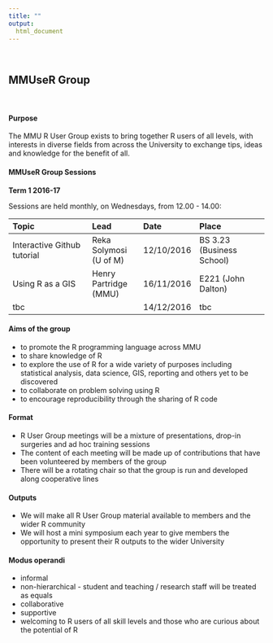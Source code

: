 ```yaml
---
title: ""
output: 
  html_document
---
```


<br>

## MMUseR Group

<br>

#### Purpose

The MMU R User Group exists to bring together R users of all levels, with interests in diverse fields from across the University to exchange tips, ideas and knowledge for the benefit of all.

#### MMUseR Group Sessions 

**Term 1 2016-17**

Sessions are held monthly, on Wednesdays, from 12.00 - 14.00:


| Topic                         | Lead                 | Date       | Place  |
| :---------------------------- |:-----------------    | :--------- | :------------------------ |
| Interactive Github tutorial   | Reka Solymosi (U of M) | 12/10/2016 | BS 3.23 (Business School) | 
| Using R as a GIS              | Henry Partridge (MMU)| 16/11/2016 |   E221 (John Dalton)    | 
| tbc                           |                      | 14/12/2016 | tbc                       | 

#### Aims of the group

* to promote the R programming language across MMU
* to share knowledge of R
* to explore the use of R for a wide variety of purposes including statistical analysis, data science, GIS, reporting and others yet to be discovered
* to collaborate on problem solving using R
* to encourage reproducibility through the sharing of R code

#### Format

* R User Group meetings will be a mixture of presentations, drop-in surgeries and ad hoc training sessions
* The content of each meeting will be made up of contributions that have been volunteered by members of the group
* There will be a rotating chair so that the group is run and developed along cooperative lines

#### Outputs

* We will make all R User Group material available to members and the wider R community
* We will host a mini symposium each year to give members the opportunity to present their R outputs to the wider University

#### Modus operandi

* informal
* non-hierarchical - student and teaching / research staff will be treated as equals
* collaborative
* supportive
* welcoming to R users of all skill levels and those who are curious about the potential of R

